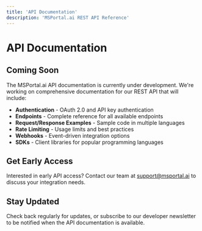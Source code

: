 ```yaml
---
title: 'API Documentation'
description: 'MSPortal.ai REST API Reference'
---
```


# API Documentation

## Coming Soon

The MSPortal.ai API documentation is currently under development. We're working on comprehensive documentation for our REST API that will include:

- **Authentication** - OAuth 2.0 and API key authentication
- **Endpoints** - Complete reference for all available endpoints
- **Request/Response Examples** - Sample code in multiple languages
- **Rate Limiting** - Usage limits and best practices
- **Webhooks** - Event-driven integration options
- **SDKs** - Client libraries for popular programming languages

## Get Early Access

Interested in early API access? Contact our team at support@msportal.ai to discuss your integration needs.

## Stay Updated

Check back regularly for updates, or subscribe to our developer newsletter to be notified when the API documentation is available.